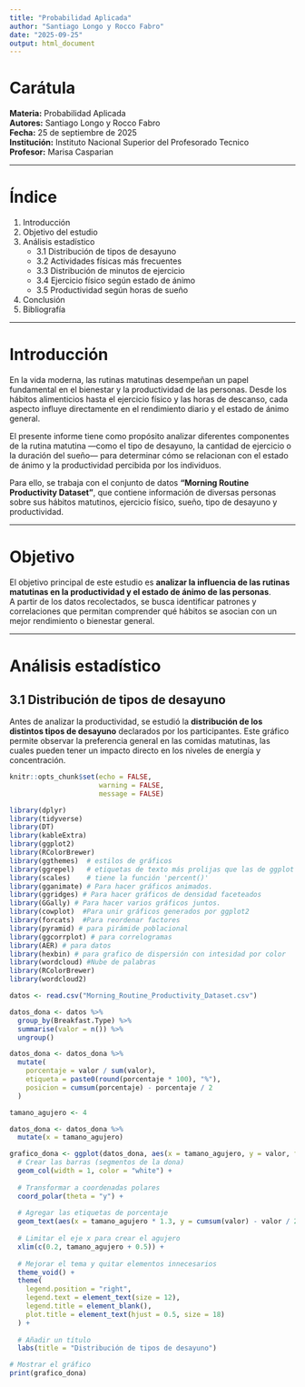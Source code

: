 ```yaml
---
title: "Probabilidad Aplicada"
author: "Santiago Longo y Rocco Fabro"
date: "2025-09-25"
output: html_document
---
```


# Carátula

**Materia:** Probabilidad Aplicada  
**Autores:** Santiago Longo y Rocco Fabro  
**Fecha:** 25 de septiembre de 2025  
**Institución:** Instituto Nacional Superior del Profesorado Tecnico  
**Profesor:** Marisa Casparian

---

# Índice

1. Introducción  
2. Objetivo del estudio  
3. Análisis estadístico  
   - 3.1 Distribución de tipos de desayuno  
   - 3.2 Actividades físicas más frecuentes  
   - 3.3 Distribución de minutos de ejercicio  
   - 3.4 Ejercicio físico según estado de ánimo  
   - 3.5 Productividad según horas de sueño  
4. Conclusión  
5. Bibliografía  

---

# Introducción

En la vida moderna, las rutinas matutinas desempeñan un papel fundamental en el bienestar y la productividad de las personas. Desde los hábitos alimenticios hasta el ejercicio físico y las horas de descanso, cada aspecto influye directamente en el rendimiento diario y el estado de ánimo general.

El presente informe tiene como propósito analizar diferentes componentes de la rutina matutina —como el tipo de desayuno, la cantidad de ejercicio o la duración del sueño— para determinar cómo se relacionan con el estado de ánimo y la productividad percibida por los individuos.

Para ello, se trabaja con el conjunto de datos **“Morning Routine Productivity Dataset”**, que contiene información de diversas personas sobre sus hábitos matutinos, ejercicio físico, sueño, tipo de desayuno y productividad.

---

# Objetivo

El objetivo principal de este estudio es **analizar la influencia de las rutinas matutinas en la productividad y el estado de ánimo de las personas**.  
A partir de los datos recolectados, se busca identificar patrones y correlaciones que permitan comprender qué hábitos se asocian con un mejor rendimiento o bienestar general.

---

# Análisis estadístico

## 3.1 Distribución de tipos de desayuno

Antes de analizar la productividad, se estudió la **distribución de los distintos tipos de desayuno** declarados por los participantes. Este gráfico permite observar la preferencia general en las comidas matutinas, las cuales pueden tener un impacto directo en los niveles de energía y concentración.

```r
knitr::opts_chunk$set(echo = FALSE,
                      warning = FALSE,
                      message = FALSE)
```

```r

library(dplyr)
library(tidyverse)
library(DT)
library(kableExtra)
library(ggplot2)
library(RColorBrewer)
library(ggthemes)  # estilos de gráficos
library(ggrepel)   # etiquetas de texto más prolijas que las de ggplot
library(scales)    # tiene la función 'percent()'
library(gganimate) # Para hacer gráficos animados.
library(ggridges) # Para hacer gráficos de densidad faceteados
library(GGally) # Para hacer varios gráficos juntos.
library(cowplot)  #Para unir gráficos generados por ggplot2
library(forcats)  #Para reordenar factores
library(pyramid) # para pirámide poblacional
library(ggcorrplot) # para correlogramas
library(AER) # para datos
library(hexbin) # para grafico de dispersión con intesidad por color
library(wordcloud) #Nube de palabras
library(RColorBrewer)
library(wordcloud2)

datos <- read.csv("Morning_Routine_Productivity_Dataset.csv")

```


```r

datos_dona <- datos %>%
  group_by(Breakfast.Type) %>%
  summarise(valor = n()) %>%
  ungroup()

datos_dona <- datos_dona %>%
  mutate(
    porcentaje = valor / sum(valor),
    etiqueta = paste0(round(porcentaje * 100), "%"),
    posicion = cumsum(porcentaje) - porcentaje / 2
  )

tamano_agujero <- 4

datos_dona <- datos_dona %>%
  mutate(x = tamano_agujero)

grafico_dona <- ggplot(datos_dona, aes(x = tamano_agujero, y = valor, fill = Breakfast.Type)) +
  # Crear las barras (segmentos de la dona)
  geom_col(width = 1, color = "white") +
  
  # Transformar a coordenadas polares
  coord_polar(theta = "y") +
  
  # Agregar las etiquetas de porcentaje
  geom_text(aes(x = tamano_agujero * 1.3, y = cumsum(valor) - valor / 2, label = etiqueta), size = 5) +
  
  # Limitar el eje x para crear el agujero
  xlim(c(0.2, tamano_agujero + 0.5)) +
  
  # Mejorar el tema y quitar elementos innecesarios
  theme_void() +
  theme(
    legend.position = "right",
    legend.text = element_text(size = 12),
    legend.title = element_blank(),
    plot.title = element_text(hjust = 0.5, size = 18)
  ) +
  
  # Añadir un título
  labs(title = "Distribución de tipos de desayuno")

# Mostrar el gráfico
print(grafico_dona)


```

